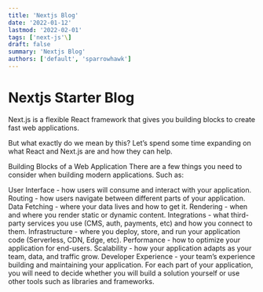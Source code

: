 ```yaml
---
title: 'Nextjs Blog'
date: '2022-01-12'
lastmod: '2022-02-01'
tags: ['next-js'\]
draft: false
summary: 'Nextjs Blog'
authors: ['default', 'sparrowhawk']
---
```


# Nextjs Starter Blog

Next.js is a flexible React framework that gives you building blocks to create fast web applications.

But what exactly do we mean by this? Let’s spend some time expanding on what React and Next.js are and how they can help.

Building Blocks of a Web Application
There are a few things you need to consider when building modern applications. Such as:

User Interface - how users will consume and interact with your application.
Routing - how users navigate between different parts of your application.
Data Fetching - where your data lives and how to get it.
Rendering - when and where you render static or dynamic content.
Integrations - what third-party services you use (CMS, auth, payments, etc) and how you connect to them.
Infrastructure - where you deploy, store, and run your application code (Serverless, CDN, Edge, etc).
Performance - how to optimize your application for end-users.
Scalability - how your application adapts as your team, data, and traffic grow.
Developer Experience - your team’s experience building and maintaining your application.
For each part of your application, you will need to decide whether you will build a solution yourself or use other tools such as libraries and frameworks.

